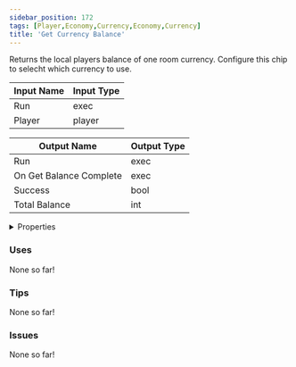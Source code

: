 ```yaml
---
sidebar_position: 172
tags: [Player,Economy,Currency,Economy,Currency]
title: 'Get Currency Balance'
---
```


Returns the local players balance of one room currency. Configure this chip to selecht which currency to use.




<EsbSvg />

| Input Name | Input Type |
|-----------|-----------|
| Run | exec |
| Player | player |

| Output Name | Output Type |
|-----------|-----------|
| Run | exec |
| On Get Balance Complete | exec |
| Success | bool |
| Total Balance | int |


<details>
  <summary>Properties</summary>
  <div>
    <div>
    <table>
      <thead>
        <tr>
          <th>Is beta required?</th>
          <th>❌</th>
        </tr>
        <tr>
          <th>Is this chip a trolling risk?</th>
          <th>❌</th>
        </tr>
        <tr>
          <th>Is this chip a role assignment risk?</th>
          <th>❌</th>
        </tr>
        <tr>
          <th>Chip UUID</th>
          <th>a4b0c860-e7f0-4abf-ad7c-9be1805c3d01</th>
        </tr>
      </thead>
    </table>
    </div>
  </div>
</details>

### Uses

None so far!

### Tips

None so far!

### Issues

None so far!
